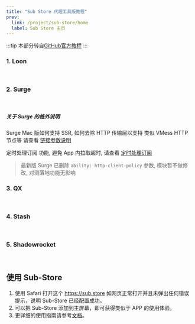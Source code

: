 ```yaml
---
title: "Sub Store 代理工具版教程"
prev:
  link: /project/sub-store/home
  label: Sub Store 主页
---
```



:::tip
本部分转自[GitHub官方教程](https://github.com/sub-store-org/Sub-Store/tree/master/config)
:::

### 1. Loon

<br/>

<LinkCard
  title="Loon 插件"
  description="点击安装 Loon 插件"
  href="https://raw.githubusercontent.com/sub-store-org/Sub-Store/master/config/Loon.plugin"
/>

### 2. Surge

<br/>

##### 关于 Surge 的格外说明

Surge Mac 版如何支持 SSR, 如何去除 HTTP 传输层以支持 类似 VMess HTTP 节点等 请查看 [链接参数说明](/project/sub-store/tutorial/linksreference)

定时处理订阅 功能, 避免 App 内拉取超时, 请查看 [定时处理订阅](https://t.me/zhetengsha/1449)

<div style={{ 
  display: 'grid',
  gap: '1rem',
  gridTemplateColumns: 'repeat(auto-fit, minmax(280px, 1fr))',
  marginBottom: '2rem'
}}>
  <LinkCard
    title="Beta 版"
    description="支持最新 Surge iOS TestFlight 版本的特性"
    href="https://raw.githubusercontent.com/sub-store-org/Sub-Store/master/config/Surge-Beta.sgmodule"
  />
  <LinkCard
    title="官方默认版模块"
    description="支持 App 内使用编辑参数"
    href="https://raw.githubusercontent.com/sub-store-org/Sub-Store/master/config/Surge.sgmodule"
  />
  <LinkCard
    title="经典版(带 ability)"
    description="固定带 ability 参数版本,适用于加旗帜脚本或者cname脚本"
    href="https://raw.githubusercontent.com/sub-store-org/Sub-Store/master/config/Surge-ability.sgmodule"
  />
  <LinkCard
    title="经典版(不带 ability)"
    description="固定不带 ability 参数版本"
    href="https://raw.githubusercontent.com/sub-store-org/Sub-Store/master/config/Surge-Noability.sgmodule"
  />
</div>

> 最新版 Surge 已删除 `ability: http-client-policy` 参数, 模块暂不做修改, 对测落地功能无影响

### 3. QX

<br/>

<div style={{ 
  display: 'grid',
  gap: '1rem',
  gridTemplateColumns: 'repeat(auto-fit, minmax(280px, 1fr))',
  marginBottom: '2rem'
}}>
  <LinkCard
    title="重写规则"
    description="QX 重写规则订阅"
    href="https://raw.githubusercontent.com/sub-store-org/Sub-Store/master/config/QX.snippet"
  />
  <LinkCard
    title="定时任务"
    description="QX 定时任务配置"
    href="https://raw.githubusercontent.com/sub-store-org/Sub-Store/master/config/QX-Task.json"
  />
</div>

### 4. Stash

<br/>

<LinkCard
  title="Stash 覆写"
  description="点击安装 Stash 覆写"
  href="https://raw.githubusercontent.com/sub-store-org/Sub-Store/master/config/Stash.stoverride"
/>

### 5. Shadowrocket

<br/>

<LinkCard
  title="Shadowrocket 模块"
  description="点击安装 Shadowrocket 模块"
  href="https://raw.githubusercontent.com/sub-store-org/Sub-Store/master/config/Surge-Noability.sgmodule"
/>

## 使用 Sub-Store

1. 使用 Safari 打开这个 https://sub.store 如网页正常打开并且未弹出任何错误提示，说明 Sub-Store 已经配置成功。
2. 可以把 Sub-Store 添加到主屏幕，即可获得类似于 APP 的使用体验。
3. 更详细的使用指南请参考[文档](https://www.notion.so/Sub-Store-6259586994d34c11a4ced5c406264b46)。

<div style={{ 
  display: 'grid',
  gap: '1rem',
  gridTemplateColumns: 'repeat(auto-fit, minmax(280px, 1fr))',
  marginTop: '2rem'
}}>
  <LinkCard
    title="链接参数说明"
    description="了解链接参数的详细说明"
    href="/project/sub-store/tutorial/linksreference"
  />
  <LinkCard
    title="脚本使用说明"
    description="了解脚本的使用方法"
    href="/project/sub-store/tutorial/scriptreference"
  />
</div>